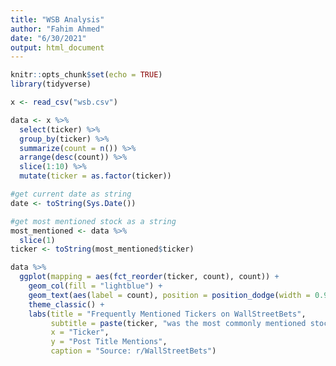 ```yaml
---
title: "WSB Analysis"
author: "Fahim Ahmed"
date: "6/30/2021"
output: html_document
---
```


```r
knitr::opts_chunk$set(echo = TRUE)
library(tidyverse)
```

```r
x <- read_csv("wsb.csv")
```

```r
data <- x %>%
  select(ticker) %>%
  group_by(ticker) %>%
  summarize(count = n()) %>%
  arrange(desc(count)) %>%
  slice(1:10) %>%
  mutate(ticker = as.factor(ticker))
```

```r
#get current date as string
date <- toString(Sys.Date())

#get most mentioned stock as a string
most_mentioned <- data %>%
  slice(1)
ticker <- toString(most_mentioned$ticker)
```

```r
data %>%
  ggplot(mapping = aes(fct_reorder(ticker, count), count)) +
    geom_col(fill = "lightblue") +
    geom_text(aes(label = count), position = position_dodge(width = 0.9), vjust = -0.25) +
    theme_classic() +
    labs(title = "Frequently Mentioned Tickers on WallStreetBets",
         subtitle = paste(ticker, "was the most commonly mentioned stock ticker on", date),
         x = "Ticker",
         y = "Post Title Mentions",
         caption = "Source: r/WallStreetBets")
```

